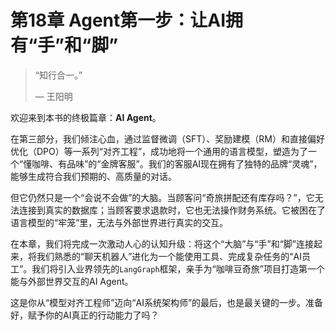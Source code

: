 # 第18章 Agent第一步：让AI拥有“手”和“脚”

> “知行合一。”
>
> --- 王阳明

欢迎来到本书的终极篇章：**AI Agent**。

在第三部分，我们倾注心血，通过监督微调（SFT）、奖励建模（RM）和直接偏好优化（DPO）等一系列“对齐工程”，成功地将一个通用的语言模型，塑造为了一个“懂咖啡、有品味”的“金牌客服”。我们的客服AI现在拥有了独特的品牌“灵魂”，能够生成符合我们预期的、高质量的对话。

但它仍然只是一个“会说不会做”的大脑。当顾客问“奇旅拼配还有库存吗？”，它无法连接到真实的数据库；当顾客要求退款时，它也无法操作财务系统。它被困在了语言模型的“牢笼”里，无法与外部世界进行真实的交互。

在本章，我们将完成一次激动人心的认知升级：将这个“大脑”与“手”和“脚”连接起来，将我们熟悉的“聊天机器人”进化为一个能使用工具、完成复杂任务的“AI员工”。我们将引入业界领先的`LangGraph`框架，亲手为“咖啡豆奇旅”项目打造第一个能与外部世界交互的AI Agent。

这是你从“模型对齐工程师”迈向“AI系统架构师”的最后，也是最关键的一步。准备好，赋予你的AI真正的行动能力了吗？